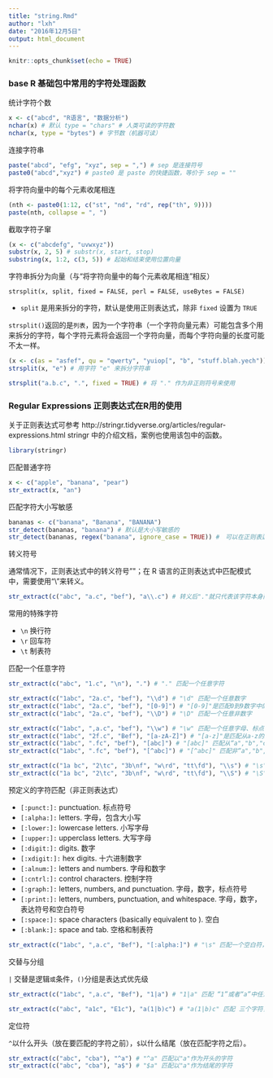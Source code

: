```yaml
---
title: "string.Rmd"
author: "lxh"
date: "2016年12月5日"
output: html_document
---
```


```r
knitr::opts_chunk$set(echo = TRUE)
```

### base R 基础包中常用的字符处理函数


统计字符个数

```r
x <- c("abcd", "R语言", "数据分析")
nchar(x) # 默认 type = "chars" # 人类可读的字符数
nchar(x, type = "bytes") # 字节数（机器可读）
```

连接字符串

```r
paste("abcd", "efg", "xyz", sep = ",") # sep 是连接符号
paste0("abcd","xyz") # paste0 是 paste 的快捷函数，等价于 sep = ""
```

将字符向量中的每个元素收尾相连
```r
(nth <- paste0(1:12, c("st", "nd", "rd", rep("th", 9))))
paste(nth, collapse = ", ")
```

截取字符子窜
```r
(x <- c("abcdefg", "uvwxyz"))
substr(x, 2, 5) # substr(x, start, stop)
substring(x, 1:2, c(3, 5)) # 起始和结束使用位置向量
```


字符串拆分为向量（与“将字符向量中的每个元素收尾相连”相反）

`strsplit(x, split, fixed = FALSE, perl = FALSE, useBytes = FALSE)`

* `split` 是用来拆分的字符，默认是使用正则表达式，除非 `fixed` 设置为 `TRUE`

`strsplit()`返回的是`列表`，因为一个字符串（一个字符向量元素）可能包含多个用来拆分的字符，每个字符元素将会返回一个字符向量，而每个字符向量的长度可能不太一样。


```r
(x <- c(as = "asfef", qu = "qwerty", "yuiop[", "b", "stuff.blah.yech"))
strsplit(x, "e") # 用字符 "e" 来拆分字符串

strsplit("a.b.c", ".", fixed = TRUE) # 将 "." 作为非正则符号来使用 
```



### Regular Expressions 正则表达式在R用的使用

关于正则表达式可参考 http://stringr.tidyverse.org/articles/regular-expressions.html stringr 中的介绍文档，案例也使用该包中的函数。

```r
library(stringr)
```

匹配普通字符

```r
x <- c("apple", "banana", "pear")
str_extract(x, "an")
```

匹配字符大小写敏感
```r
bananas <- c("banana", "Banana", "BANANA")
str_detect(bananas, "banana") # 默认是大小写敏感的
str_detect(bananas, regex("banana", ignore_case = TRUE)) #　可以在正则表达式中关闭大小写敏感
```

转义符号

通常情况下，正则表达式中的转义符号"\"；在 R 语言的正则表达式中匹配模式中，需要使用“\\”来转义。

```r
str_extract(c("abc", "a.c", "bef"), "a\\.c") # 转义后"."就只代表该字符本身而没任意字符的特殊含义
```

常用的特殊字符

* `\n` 换行符
* `\r` 回车符
* `\t` 制表符


匹配一个任意字符 

```r
str_extract(c("abc", "1.c", "\n"), ".") # "." 匹配一个任意字符 
```

```r
str_extract(c("1abc", "2a.c", "bef"), "\\d") # "\d" 匹配一个任意数字 
str_extract(c("1abc", "2a.c", "bef"), "[0-9]") # "[0-9]"是匹配0到9数字中的一个， 与 "\d" 匹配任意一个数字等价
str_extract(c("1abc", "2a.c", "bef"), "\\D") # "\D" 匹配一个任意非数字 
```

```r
str_extract(c("1abc", ",a.c", "bef"), "\\w") # "\w" 匹配一个任意字母、标点符号、数字 
str_extract(c("1abc", "2f.c", "Bef"), "[a-zA-Z]") # "[a-z]"是匹配从a-z的26个小写字母， [A-Z]"是匹配从A-Z的26个大写字母
str_extract(c("1abc", ".fc", "bef"), "[abc]") # "[abc]" 匹配从“a","b","c"的中任意一个字符
str_extract(c("1abc", ".fc", "bef"), "[^abc]") # "[^abc]" 匹配非“a","b","c"的中任意一个字符
```

```r
str_extract(c("1a bc", "2\tc", "3b\nf", "w\rd", "tt\fd"), "\\s") # "\s" 匹配一个空白符，包含 空格 换行符 回车符 制表符等
str_extract(c("1a bc", "2\tc", "3b\nf", "w\rd", "tt\fd"), "\\S") # "\S" 匹配非空白符
```

预定义的字符匹配（非正则表达式）

* `[:punct:]:` punctuation. 标点符号
* `[:alpha:]:` letters. 字母，包含大小写
* `[:lower:]:` lowercase letters. 小写字母
* `[:upper:]:` upperclass letters. 大写字母
* `[:digit:]:` digits. 数字
* `[:xdigit:]:` hex digits. 十六进制数字
* `[:alnum:]:` letters and numbers. 字母和数字
* `[:cntrl:]:` control characters. 控制字符
* `[:graph:]:` letters, numbers, and punctuation. 字母，数字，标点符号
* `[:print:]:` letters, numbers, punctuation, and whitespace. 字母，数字，表达符号和空白符号
* `[:space:]:` space characters (basically equivalent to \s). 空白
* `[:blank:]:` space and tab. 空格和制表符


```r
str_extract(c("1abc", ",a.c", "Bef"), "[:alpha:]") # "\s" 匹配一个空白符，包含 空格 换行符 回车符 制表符等
```


交替与分组

`|` 交替是逻辑`或`条件，`()`分组是表达式优先级
```r
str_extract(c("1abc", ",a.c", "Bef"), "1|a") # "1|a" 匹配 “1”或者“a”中任意一个字符
```

```r
str_extract(c("abc", "a1c", "E1c"), "a(1|b)c") # "a(1|b)c" 匹配 三个字符，开通是“a”，结尾是”c",中间是“1”或者“b”
```

定位符

`^`以什么开头（放在要匹配的字符之前），`$`以什么结尾（放在匹配字符之后）。

```r
str_extract(c("abc", "cba"), "^a") # "^a" 匹配以"a"作为开头的字符
str_extract(c("abc", "cba"), "a$") # "$a" 匹配以"a"作为结尾的字符
```
